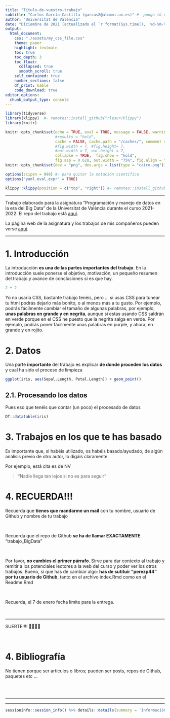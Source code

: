 ---
title: "Título-de-vuestro-trabajo"
subtitle: "Carlos García Castilla (garcas8@alumni.uv.es)" #- pongo tú nombre ahí para q aparezca más grande q el de la UV
author: "Universitat de València"
date: "Diciembre de 2021 (actualizado el `r format(Sys.time(), '%d-%m-%Y')`)"
output:
  html_document:
    css: "./assets/my_css_file.css"
    theme: paper
    highlight: textmate 
    toc: true
    toc_depth: 3 
    toc_float: 
      collapsed: true
      smooth_scroll: true
    self_contained: true
    number_sections: false
    df_print: kable
    code_download: true
editor_options: 
  chunk_output_type: console
---

```{r packages-setup, include = FALSE}
library(tidyverse)
library(klippy)  #- remotes::install_github("rlesur/klippy")
library(knitr)
```

```{r chunk-setup, include = FALSE}
knitr::opts_chunk$set(echo = TRUE, eval = TRUE, message = FALSE, warning = FALSE, 
                      #results = "hold",
                      cache = FALSE, cache.path = "/caches/", comment = "#>",
                      #fig.width = 7, #fig.height= 7,   
                      #out.width = 7, out.height = 7,
                      collapse = TRUE,  fig.show = "hold",
                      fig.asp = 0.628, out.width = "75%", fig.align = "center")
knitr::opts_chunk$set(dev = "png", dev.args = list(type = "cairo-png"))
```


```{r options-setup, include = FALSE}
options(scipen = 999) #- para quitar la notación científica
options("yaml.eval.expr" = TRUE) 
```


```{r klippy, echo = FALSE}
klippy::klippy(position = c("top", "right")) #- remotes::install_github("rlesur/klippy")
```


<hr class="linea-black">

<!-- El párrafo de abajo has de dejarlo casi igual, solo HAS de SUSTITUIR "perezp44" por tu usuario de Github-->
Trabajo elaborado para la asignatura "Programación y manejo de datos en la era del Big Data" de la Universitat de València durante el curso 2021-2022. El repo del trabajo está [aquí](https://github.com/garcas8/trabajo_BigData){target="_blank"}. 

<!-- El párrafo de abajo has de dejarlo exactamente igual, NO HAS DE CAMBIAR NADA-->

La página web de la asignatura y los trabajos de mis compañeros pueden verse [aquí](https://perezp44.github.io/intro-ds-21-22-web/07-trabajos.html){target="_blank"}.


<hr class="linea-red">


<!--AQUI EMPIEZA EL TRBAJO-->

# [1. Introducción]{.verdecito}



La introducción **es una de las partes importantes del trabajo**. En la introducción suele ponerse el objetivo, motivación, un pequeño resumen del trabajo y avance de conclusiones si es que hay.

```{r, eval = TRUE}
2 + 2
```

Yo no usaría CSS, bastante trabajo tenéis, pero ... si usas CSS para tunear tu html podrás dejarlo más bonito, o al menos más a tu gusto. Por ejemplo, podrás fácilmente cambiar el tamaño de algunas palabras, por ejemplo, **[unas palabras en grande y en negrita]{.large}**, aunque si estas usando CSS saldrán en verde porque en el CSS he puesto que la negrita salga en verde. Por ejemplo, podrás poner fácilmente [unas palabras en purple]{.purple}, y ahora, [[en grande y en rojito]{.rojito}]{.large}.

# 2. Datos

Una parte **importante** del trabajo es explicar **de donde proceden los datos** y cual ha sido el proceso de limpieza

```{r, eval = TRUE}
ggplot(iris, aes(Sepal.Length, Petal.Length)) + geom_point()
```


## 2.1. Procesando los datos

Pues eso que tenéis que contar (un poco) el procesado de datos

```{r, eval = TRUE}
DT::datatable(iris)
```

# 3. Trabajos en los que te has basado

Es importante que, si habéis utilizado, os habéis basado/ayudado, de algún análisis previo de otro autor, lo digáis claramente.

Por ejemplo, está cita es de NV

> "Nadie llega tan lejos si no es para seguir"




# 4. RECUERDA!!!


<div class = "caja-medium-aquamarine">
Recuerda que **tienes que mandarme un mail** con tu nombre, usuario de Github y nombre de tu trabajo 
</div>

<br>

<div class = "caja-crimson">
Recuerda que el repo de Github **se ha de llamar EXACTAMENTE** "trabajo_BigData"  
</div>

<br>

<div class = "caja-darkkhaki">
Por favor, **no cambies el primer párrafo**. Sirve para dar contexto al trabajo y remitir a los potenciales lectores a la web del curso y poder ver los otros trabajos. Bueno, si que has de cambiar algo: **has de sutituir "perezp44" por tu usuario de Github**, tanto en el archivo index.Rmd como en el Readme.Rmd
</div>


<br>

<div class = "caja-linea-verde">
R️ecuerda, el 7 de enero fecha límite para la entrega.
</div>


<br>

<hr class="linea-red">


<div class = "caja-gris-gainboro">
SUERTE!!!!  🧙‍♀️🧙‍♀️
</div>


<br>

# 4. Bibliografía

No tienen porque ser artículos o libros; pueden ser posts, repos de Github, paquetes etc ...

<br><br>

<hr class="linea-red">
<hr class="linea-red">


```{r, echo = FALSE}
sessioninfo::session_info() %>% details::details(summary = 'Información de mi R-sesión:') 
```


<br><br>

<div class="tocify-extend-page" data-unique="tocify-extend-page" style="height: 0;"></div>
<br><br>

<div class="tocify-extend-page" data-unique="tocify-extend-page" style="height: 0;"></div>
